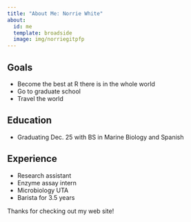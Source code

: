 ```yaml
---
title: "About Me: Norrie White"
about:
  id: me
  template: broadside
  image: img/norriegitpfp
---
```


:::{#me}

## Goals
- Become the best at R there is in the whole world
- Go to graduate school
- Travel the world

## Education
- Graduating Dec. 25 with BS in Marine Biology and Spanish

## Experience
- Research assistant
- Enzyme assay intern
- Microbiology UTA
- Barista for 3.5 years

:::

Thanks for checking out my web site!

